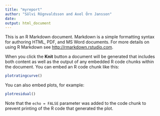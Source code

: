 ```yaml
---
title: "myreport"
author: "Sölvi Rögnvaldsson and Axel Örn Jansson"
date:  
output: html_document
---
```


This is an R Markdown document. Markdown is a simple formatting syntax for authoring HTML, PDF, and MS Word documents. For more details on using R Markdown see <http://rmarkdown.rstudio.com>.

When you click the **Knit** button a document will be generated that includes both content as well as the output of any embedded R code chunks within the document. You can embed an R code chunk like this:

```r
 
plotratingcurve()
```

You can also embed plots, for example:

```r
plotresidual()
```

Note that the `echo = FALSE` parameter was added to the code chunk to prevent printing of the R code that generated the plot.
